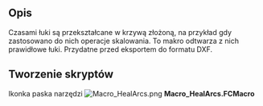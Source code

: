 <languages/>
{{Macro
|Name=HealArcs
|Name/pl=HealArcs
|Icon=Macro_HealArcs.png
|Description=Czasami łuki są przekształcane w krzywą złożoną, na przykład gdy zastosowano do nich operacje skalowania. To makro odtwarza z nich prawidłowe łuki. Przydatne przed eksportem do formatu DXF. 
|Author=Yorik
|Version=0.1
|Date=2011-09-24
|FCVersion=Wszystkie|Download=[https://wiki.freecad.org/images/5/5a/Macro_HealArcs.png Ikonka paska narzędzi]
}}

==Opis==
Czasami łuki są przekształcane w krzywą złożoną, na przykład gdy zastosowano do nich operacje skalowania. To makro odtwarza z nich prawidłowe łuki. Przydatne przed eksportem do formatu DXF.

<span id="Script"></span>
==Tworzenie skryptów==

Ikonka paska narzędzi [[Image:Macro_HealArcs.png]]
'''Macro_HealArcs.FCMacro'''

{{MacroCode|code=

try:
    import DraftGeomUtils as fcgeo
except:
    from draftlibs import fcgeo
import FreeCAD,FreeCADGui,Part

sel = FreeCADGui.Selection.getSelection()
if not sel:
    FreeCAD.Console.PrintWarning("Select something first!")
else:
    removeList = []
    for obj in sel:
        ed = obj.Shape.Edges[0]
        arc = fcgeo.arcFromSpline(ed)
        if arc:
            Part.show(arc)
            removeList.append(obj.Name)
    FreeCAD.ActiveDocument.recompute()
    print("removing", removeList)
    for n in removeList:
        FreeCAD.ActiveDocument.removeObject(n)
}}
{{clear}}